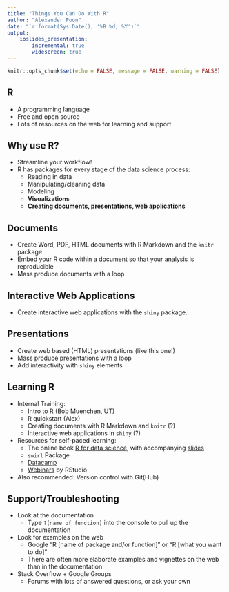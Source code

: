 ```yaml
---
title: "Things You Can Do With R"
author: "Alexander Poon"
date: "`r format(Sys.Date(), '%B %d, %Y')`"
output: 
    ioslides_presentation:
        incremental: true
        widescreen: true
---
```


```r
knitr::opts_chunk$set(echo = FALSE, message = FALSE, warning = FALSE)
```

## R

* A programming language
* Free and open source
* Lots of resources on the web for learning and support

## Why use R?

* Streamline your workflow!
* R has packages for every stage of the data science process:
    + Reading in data
    + Manipulating/cleaning data
    + Modeling
    + **Visualizations**
    + **Creating documents, presentations, web applications**

## Documents

* Create Word, PDF, HTML documents with R Markdown and the `knitr` package
* Embed your R code within a document so that your analysis is reproducible
* Mass produce documents with a loop

## Interactive Web Applications

* Create interactive web applications with the `shiny` package.

## Presentations

* Create web based (HTML) presentations (like this one!)
* Mass produce presentations with a loop
* Add interactivity with `shiny` elements

## Learning R

* Internal Training:
    + Intro to R (Bob Muenchen, UT)
    + R quickstart (Alex)
    + Creating documents with R Markdown and `knitr` (?)
    + Interactive web applications in `shiny` (?)

* Resources for self-paced learning:
    + The online book [R for data science](http://r4ds.had.co.nz/), with accompanying [slides](https://github.com/rstudio/Intro/tree/master/slides)
    + `swirl` Package
    + [Datacamp](https://www.datacamp.com/)
    + [Webinars](https://www.rstudio.com/resources/webinars/) by RStudio

* Also recommended: Version control with Git(Hub)

## Support/Troubleshooting

* Look at the documentation
    + Type `?[name of function]` into the console to pull up the documentation
* Look for examples on the web
    + Google "R [name of package and/or function]" or "R [what you want to do]"
    + There are often more elaborate examples and vignettes on the web than in the documentation
* Stack Overflow + Google Groups
    + Forums with lots of answered questions, or ask your own
